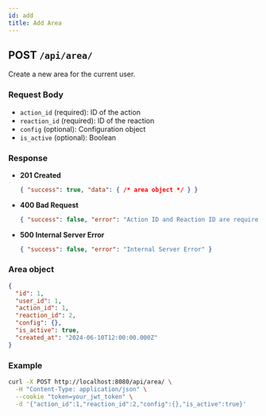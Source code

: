 ```yaml
---
id: add
title: Add Area
---
```


## POST `/api/area/`

Create a new area for the current user.

### Request Body
- `action_id` (required): ID of the action
- `reaction_id` (required): ID of the reaction
- `config` (optional): Configuration object
- `is_active` (optional): Boolean

### Response
- **201 Created**
  ```json
  { "success": true, "data": { /* area object */ } }
  ```
- **400 Bad Request**
  ```json
  { "success": false, "error": "Action ID and Reaction ID are required" }
  ```
- **500 Internal Server Error**
  ```json
  { "success": false, "error": "Internal Server Error" }
  ```

### Area object

```json
{
  "id": 1,
  "user_id": 1,
  "action_id": 1,
  "reaction_id": 2,
  "config": {},
  "is_active": true,
  "created_at": "2024-06-10T12:00:00.000Z"
}
```

### Example
```bash
curl -X POST http://localhost:8080/api/area/ \
  -H "Content-Type: application/json" \
  --cookie "token=your_jwt_token" \
  -d '{"action_id":1,"reaction_id":2,"config":{},"is_active":true}'
```
